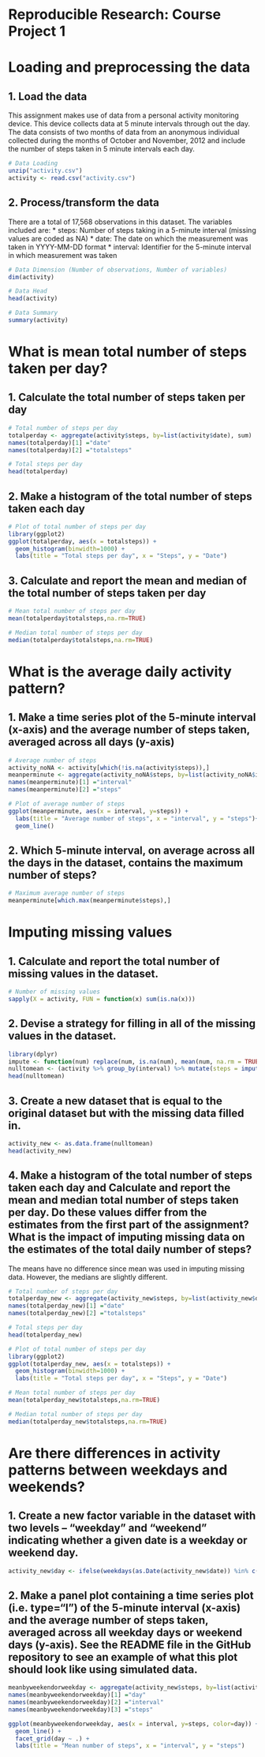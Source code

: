 Reproducible Research: Course Project 1
=======================================

# Loading and preprocessing the data

## 1. Load the data

This assignment makes use of data from a personal activity monitoring device. This device collects data at 5 minute intervals through out the day. The data consists of two months of data from an anonymous individual collected during the months of October and November, 2012 and include the number of steps taken in 5 minute intervals each day.

```r
# Data Loading
unzip("activity.csv")
activity <- read.csv("activity.csv")
```

## 2. Process/transform the data

There are a total of 17,568 observations in this dataset. The variables included are:
* steps: Number of steps taking in a 5-minute interval (missing values are coded as \color{red}{\verb|NA|}NA)
* date: The date on which the measurement was taken in YYYY-MM-DD format
* interval: Identifier for the 5-minute interval in which measurement was taken

```r
# Data Dimension (Number of observations, Number of variables)
dim(activity)

# Data Head
head(activity)

# Data Summary
summary(activity)
```

# What is mean total number of steps taken per day?

## 1. Calculate the total number of steps taken per day

```r
# Total number of steps per day
totalperday <- aggregate(activity$steps, by=list(activity$date), sum)
names(totalperday)[1] ="date"
names(totalperday)[2] ="totalsteps"

# Total steps per day
head(totalperday)
```

## 2. Make a histogram of the total number of steps taken each day

```r
# Plot of total number of steps per day
library(ggplot2)
ggplot(totalperday, aes(x = totalsteps)) +
  geom_histogram(binwidth=1000) +
  labs(title = "Total steps per day", x = "Steps", y = "Date")
```

## 3. Calculate and report the mean and median of the total number of steps taken per day

```r
# Mean total number of steps per day
mean(totalperday$totalsteps,na.rm=TRUE)

# Median total number of steps per day
median(totalperday$totalsteps,na.rm=TRUE)
```

# What is the average daily activity pattern?

## 1. Make a time series plot of the 5-minute interval (x-axis) and the average number of steps taken, averaged across all days (y-axis)

```r
# Average number of steps
activity_noNA <- activity[which(!is.na(activity$steps)),]
meanperminute <- aggregate(activity_noNA$steps, by=list(activity_noNA$interval), mean)
names(meanperminute)[1] ="interval"
names(meanperminute)[2] ="steps"

# Plot of average number of steps
ggplot(meanperminute, aes(x = interval, y=steps)) +
  labs(title = "Average number of steps", x = "interval", y = "steps")+
  geom_line() 
```

## 2. Which 5-minute interval, on average across all the days in the dataset, contains the maximum number of steps?

```r
# Maximum average number of steps
meanperminute[which.max(meanperminute$steps),]
```

# Imputing missing values

## 1. Calculate and report the total number of missing values in the dataset.

```r
# Number of missing values
sapply(X = activity, FUN = function(x) sum(is.na(x)))
```

## 2. Devise a strategy for filling in all of the missing values in the dataset.

```r
library(dplyr)
impute <- function(num) replace(num, is.na(num), mean(num, na.rm = TRUE))
nulltomean <- (activity %>% group_by(interval) %>% mutate(steps = impute(steps)))
head(nulltomean)
```

## 3. Create a new dataset that is equal to the original dataset but with the missing data filled in.
```r
activity_new <- as.data.frame(nulltomean)
head(activity_new)
```

## 4. Make a histogram of the total number of steps taken each day and Calculate and report the mean and median total number of steps taken per day. Do these values differ from the estimates from the first part of the assignment? What is the impact of imputing missing data on the estimates of the total daily number of steps?

The means have no difference since mean was used in imputing missing data. However, the medians are slightly different.

```r
# Total number of steps per day
totalperday_new <- aggregate(activity_new$steps, by=list(activity_new$date), sum)
names(totalperday_new)[1] ="date"
names(totalperday_new)[2] ="totalsteps"

# Total steps per day
head(totalperday_new)
```

```r
# Plot of total number of steps per day
library(ggplot2)
ggplot(totalperday_new, aes(x = totalsteps)) +
  geom_histogram(binwidth=1000) +
  labs(title = "Total steps per day", x = "Steps", y = "Date")
```

```r
# Mean total number of steps per day
mean(totalperday_new$totalsteps,na.rm=TRUE)

# Median total number of steps per day
median(totalperday_new$totalsteps,na.rm=TRUE)
```

# Are there differences in activity patterns between weekdays and weekends?

## 1. Create a new factor variable in the dataset with two levels – “weekday” and “weekend” indicating whether a given date is a weekday or weekend day.

```r
activity_new$day <- ifelse(weekdays(as.Date(activity_new$date)) %in% c("Saturday", "Sunday"), "Weekend", "Weekday")
```

## 2. Make a panel plot containing a time series plot (i.e. \color{red}{\verb|type = "l"|}type="l") of the 5-minute interval (x-axis) and the average number of steps taken, averaged across all weekday days or weekend days (y-axis). See the README file in the GitHub repository to see an example of what this plot should look like using simulated data.

```r
meanbyweekendorweekday <- aggregate(activity_new$steps, by=list(activity_new$day, activity_new$interval), mean)
names(meanbyweekendorweekday)[1] ="day"
names(meanbyweekendorweekday)[2] ="interval"
names(meanbyweekendorweekday)[3] ="steps"

ggplot(meanbyweekendorweekday, aes(x = interval, y=steps, color=day)) +
  geom_line() +
  facet_grid(day ~ .) +
  labs(title = "Mean number of steps", x = "interval", y = "steps")
```
